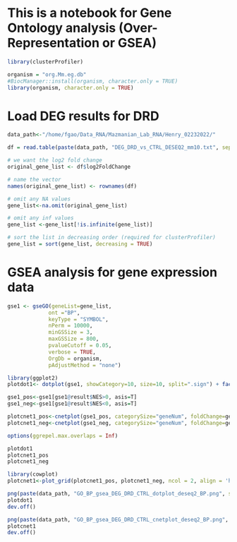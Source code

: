 # This is a notebook for Gene Ontology analysis (Over-Representation or GSEA)

```r

library(clusterProfiler)

organism = "org.Mm.eg.db"
#BiocManager::install(organism, character.only = TRUE)
library(organism, character.only = TRUE)

```


# Load DEG results for DRD

```r

data_path<-"/home/fgao/Data_RNA/Mazmanian_Lab_RNA/Henry_02232022/"

df = read.table(paste(data_path, "DEG_DRD_vs_CTRL_DESEQ2_mm10.txt", sep=""), header=TRUE, row.names=1)

# we want the log2 fold change 
original_gene_list <- df$log2FoldChange

# name the vector
names(original_gene_list) <- rownames(df)

# omit any NA values 
gene_list<-na.omit(original_gene_list)

# omit any inf values
gene_list <-gene_list[!is.infinite(gene_list)]

# sort the list in decreasing order (required for clusterProfiler)
gene_list = sort(gene_list, decreasing = TRUE)


```



# GSEA analysis for gene expression data

```r

gse1 <- gseGO(geneList=gene_list, 
             ont ="BP", 
             keyType = "SYMBOL", 
             nPerm = 10000, 
             minGSSize = 3, 
             maxGSSize = 800, 
             pvalueCutoff = 0.05, 
             verbose = TRUE, 
             OrgDb = organism, 
             pAdjustMethod = "none")

library(ggplot2)
plotdot1<- dotplot(gse1, showCategory=10, size=10, split=".sign") + facet_grid(.~.sign)

gse1_pos<-gse1[gse1@result$NES>0, asis=T]
gse1_neg<-gse1[gse1@result$NES<0, asis=T]

plotcnet1_pos<-cnetplot(gse1_pos, categorySize="geneNum", foldChange=gene_list, showCategory = 10)
plotcnet1_neg<-cnetplot(gse1_neg, categorySize="geneNum", foldChange=gene_list, showCategory = 10)

options(ggrepel.max.overlaps = Inf)

plotdot1
plotcnet1_pos
plotcnet1_neg

library(cowplot)
plotcnet1<-plot_grid(plotcnet1_pos, plotcnet1_neg, ncol = 2, align = 'h')

png(paste(data_path, "GO_BP_gsea_DEG_DRD_CTRL_dotplot_deseq2_BP.png", sep=""), width = 1000, height = 400)
plotdot1
dev.off()

png(paste(data_path, "GO_BP_gsea_DEG_DRD_CTRL_cnetplot_deseq2_BP.png", sep=""), width = 2000, height = 800)
plotcnet1
dev.off()

```


